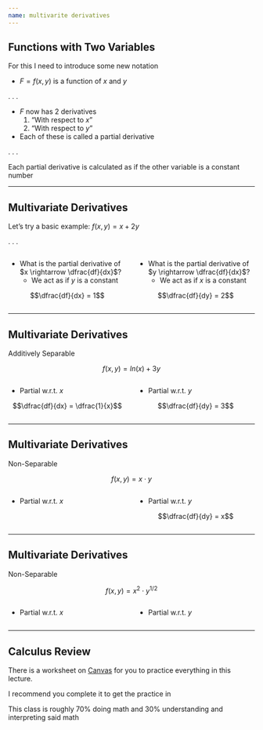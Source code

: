 ```yaml
---
name: multivarite derivatives
---
```


## Functions with Two Variables

For this I need to introduce some new notation

- $F = f(x,y)$ is a function of $x$ and $y$

. . . 

- $F$ now has [2 derivatives]{.h}
    1. "With respect to $x$"
    2. "With respect to $y$"
- Each of these is called a [partial derivative]{.hi}

. . . 

Each [partial derivative]{.hi} is calculated [as if the other variable is a constant number]{.hii}

---

## Multivariate Derivatives

Let's try a basic example: $f(x,y) = x + 2y$

. . .

:::: {.columns}

::: {.column width="50%"}

- What is the [partial derivative of $x \rightarrow \dfrac{df}{dx}$]{.hi}?
    - We act as if [$y$ is a constant]{.hii}

::: {.fragment}
$$\dfrac{df}{dx} = 1$$
:::

:::

::: {.column width="50%"}

- What is the [partial derivative of $y \rightarrow \dfrac{df}{dx}$]{.hi}?
    - We act as if [$x$ is a constant]{.hii}

::: {.fragment}
$$\dfrac{df}{dy} = 2$$
:::

:::

:::: 

---

## Multivariate Derivatives 

[Additively Separable]{.hi .align-center}

$$f(x,y) = ln(x) + 3y$$

:::: {.columns}

::: {.column width="50%"}
- Partial w.r.t. $x$

:::: {.fragment}
$$\dfrac{df}{dx} = \dfrac{1}{x}$$
::::
:::

::: {.column width="50%"}
- Partial w.r.t. $y$

:::: {.fragment}
$$\dfrac{df}{dy} = 3$$
::::

:::
::::

---

## Multivariate Derivatives

[Non-Separable]{.hi .align-center}

$$f(x,y) = x \cdot y$$

:::: {.columns}

::: {.column width="50%"}
- Partial w.r.t. $x$

:::: {.fragment}
\begin{align*}
\dfrac{df}{dx} &= 1 \cdot x^{1-1} \cdot y \\
&= y
\end{align*}
::::
:::

::: {.column width="50%"}
- Partial w.r.t. $y$

:::: {.fragment}
$$\dfrac{df}{dy} = x$$
::::

:::
::::

---

## Multivariate Derivatives

[Non-Separable]{.hi .align-center}

$$f(x,y) = x^{2} \cdot y^{1/2}$$

:::: {.columns}

::: {.column width="50%"}
- Partial w.r.t. $x$

:::: {.fragment}
\begin{align*}
\dfrac{df}{dx} &= 2x^{2-1} \cdot y^{1/2} \\
&= 2xy^{1/2}
\end{align*}
::::
:::

::: {.column width="50%"}
- Partial w.r.t. $y$

:::: {.fragment}
\begin{align*}
\dfrac{df}{dy} &= \dfrac{1}{2}y^{1/2 - 1} \cdot x^{2} \\
&= \dfrac{1}{2} \cdot \dfrac{1}{y^{1/2}} \cdot x^{2}
\end{align*}
::::

:::
::::

---

## Calculus Review

There is a worksheet on [Canvas](https://canvas.uoregon.edu/courses/236659/files/17429045?module_item_id=4490335 ) for you to practice everything in this lecture. 

I recommend you complete it to get the practice in

This class is roughly 70% doing math and 30% understanding and interpreting said math